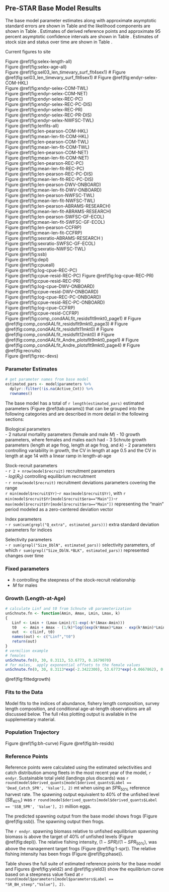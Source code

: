 ## Pre-STAR Base Model Results

The base model parameter estimates along with approximate asymptotic standard errors are shown in Table \ref{tab:params} and the likelihood components are shown in Table \ref{tab:likes}. Estimates of derived reference points and approximate 95 percent asymptotic confidence intervals are shown in Table \ref{tab:referenceES}. Estimates of stock size and status over time are shown in Table \ref{tab:timeseries}. 


Current figures to site

Figure \@ref(fig:selex-length-all)  
Figure \@ref(fig:selex-age-all)  
Figure \@ref(fig:sel03_len_timevary_surf_flt4sex1)    #
Figure \@ref(fig:sel03_len_timevary_surf_flt6sex1)   #
Figure \@ref(fig:endyr-selex-COM-HKL)  
Figure \@ref(fig:endyr-selex-COM-TWL)  
Figure \@ref(fig:endyr-selex-COM-NET)  
Figure \@ref(fig:endyr-selex-REC-PC)  
Figure \@ref(fig:endyr-selex-REC-PC-DIS)  
Figure \@ref(fig:endyr-selex-REC-PR)  
Figure \@ref(fig:endyr-selex-REC-PR-DIS)  
Figure \@ref(fig:endyr-selex-NWFSC-TWL)  
Figure \@ref(fig:lenfits-all)  
Figure \@ref(fig:len-pearson-COM-HKL)  
Figure \@ref(fig:mean-len-fit-COM-HKL)  
Figure \@ref(fig:len-pearson-COM-TWL)  
Figure \@ref(fig:mean-len-fit-COM-TWL)  
Figure \@ref(fig:len-pearson-COM-NET)  
Figure \@ref(fig:mean-len-fit-COM-NET)  
Figure \@ref(fig:len-pearson-REC-PC)  
Figure \@ref(fig:mean-len-fit-REC-PC)  
Figure \@ref(fig:len-pearson-REC-PC-DIS)  
Figure \@ref(fig:mean-len-fit-REC-PC-DIS)  
Figure \@ref(fig:len-pearson-DWV-ONBOARD)  
Figure \@ref(fig:mean-len-fit-DWV-ONBOARD)  
Figure \@ref(fig:len-pearson-NWFSC-TWL)  
Figure \@ref(fig:mean-len-fit-NWFSC-TWL)  
Figure \@ref(fig:len-pearson-ABRAMS-RESEARCH)  
Figure \@ref(fig:mean-len-fit-ABRAMS-RESEARCH)  
Figure \@ref(fig:len-pearson-SWFSC-GF-ECOL)  
Figure \@ref(fig:mean-len-fit-SWFSC-GF-ECOL)  
Figure \@ref(fig:len-pearson-CCFRP)    
Figure \@ref(fig:mean-len-fit-CCFRP)  
Figure \@ref(fig:sexratio-ABRAMS-RESEARCH )  
Figure \@ref(fig:sexratio-SWFSC-GF-ECOL)  
Figure \@ref(fig:sexratio-NWFSC-TWL)  
Figure \@ref(fig:ssb)  
Figure \@ref(fig:depl)  
Figure \@ref(fig:cpueall)  
Figure \@ref(fig:log-cpue-REC-PC)    
Figure \@ref(fig:cpue-resid-REC-PC)
Figure \@ref(fig:log-cpue-REC-PR)  
Figure \@ref(fig:cpue-resid-REC-PR)  
Figure \@ref(fig:log-cpue-DWV-ONBOARD)  
Figure \@ref(fig:cpue-resid-DWV-ONBOARD)  
Figure \@ref(fig:log-cpue-REC-PC-ONBOARD)  
Figure \@ref(fig:cpue-resid-REC-PC-ONBOARD)  
Figure \@ref(fig:log-cpue-CCFRP)  
Figure \@ref(fig:cpue-resid-CCFRP)  
Figure \@ref(fig:comp_condAALfit_residsflt9mkt0_page1)   #
Figure \@ref(fig:comp_condAALfit_residsflt9mkt0_page3)   #
Figure \@ref(fig:comp_condAALfit_residsflt11mkt0)   #
Figure \@ref(fig:comp_condAALfit_residsflt12mkt0)   #
Figure \@ref(fig:comp_condAALfit_Andre_plotsflt9mkt0_page1)   #
Figure \@ref(fig:comp_condAALfit_Andre_plotsflt9mkt0_page4)   #
Figure \@ref(fig:recruits)  
Figure \@ref(fig:rec-devs)  








### Parameter Estimates

```r
# get parameter names from base model
estimated_pars <- model$parameters %>%
  dplyr::filter(!is.na(Active_Cnt)) %>%
  rownames()
```

The base model has a total of `r length(estimated_pars)` estimated parameters
(Figure \@ref(tab:params)) that can be grouped into the following
categories and are described in more detail in the following sections:

Biological parameters  
- 2 natural mortality parameters (female and male $M$)
- 10 growth parameters, where females and males each had
- 3 Schnute growth parameters (length at age frog, length at age frog, and $k$)
- 2 parameters controlling variability in growth, the CV in length at age 0.5
  and the CV in length at age 14 with a linear ramp in length-at-age

Stock-recruit parameters  
- `r 2 + nrow(model$recruit)` recruitment parameters  
- $log(R_0)$ controlling equilibrium recruitment  
- `r nrow(model$recruit)` recruitment deviations parameters covering the range  
  `r min(model$recruit$Yr)`-`r max(model$recruit$Yr)`, with 
  `r min(model$recruit$Yr[model$recruit$era=="Main"])`-`r max(model$recruit$Yr[model$recruit$era=="Main"])`
  representing the "main" period modeled as a zero-centered deviation vector  
  
Index parameters  
- `r sum(sum(grepl("Q_extra", estimated_pars)))` extra standard deviation parameters
for indices  

Selectivity parameters  
- `r sum(grepl("Size_DblN", estimated_pars))` selectivity parameters, of which
`r sum(grepl("Size_DblN.*BLK", estimated_pars))` represented changes over time  

### Fixed parameters

- $h$ controlling the steepness of the stock-recruit relationship
- $M$ for males

### Growth (Length-at-Age)
```r
# calculate Linf and t0 from Schnute vB parameterization
unSchnute.fn <- function(Amin, Amax, Lmin, Lmax, k)
{
   Linf <- Lmin + (Lmax-Lmin)/(1-exp(-k*(Amax-Amin)))
   t0   <- Amin + Amax - (1/k)*log((exp(k*Amax)*Lmax - exp(k*Amin)*Lmin)/(Lmax-Lmin))
   out  <- c(Linf, t0)
   names(out) <- c("Linf","t0")
   return(out)
}
# vermilion example
# females
unSchnute.fn(0, 30, 8.3113, 53.6773, 0.1679070)
# for males,  apply exponential offsets to the female values
unSchnute.fn(0, 30, 8.3113*exp(-2.3422300), 53.6773*exp(-0.0667862), 0.1679070*exp(0.2930410))
```

\@ref(fig:fittedgrowth)


\begin{centering}

Females $L_{\infty}$ = `r round(model$MGparmAdj$L_at_Amax_Fem_GP_1[1], 1)` cm; $k$ = `r round(model$MGparmAdj$VonBert_K_Fem_GP_1[1], 3)`; $t_0$ = `r round(model$Growth_Parameters[1,10], 2)`

Males $L_{\infty}$ = `r round(model$MGparmAdj$L_at_Amax_Mal_GP_1[1], 1)` cm; $k$ = `r round(model$MGparmAdj$VonBert_K_Mal_GP_1[1], 3)`; $t_0$ = `r round(model$Growth_Parameters[2,10], 2)`

\end{centering}

\vspace{0.5cm}



### Fits to the Data

Model fits to the indices of abundance, fishery length composition, survey length 
composition, and conditional age-at-length observations are all discussed below. 
The full r4ss plotting output is available in the supplementary material.

### Population Trajectory


Figure \@ref(fig:bh-curve)
Figure \@ref(fig:bh-resids)

### Reference Points
Reference points were calculated using the estimated selectivities and catch distribution among fleets in the most recent year of the model, `r endyr`. 
Sustainable total yield (landings plus discards) was 
`r round(model$derived_quants[model$derived_quants$Label == 'Dead_Catch_SPR', 'Value'], 2)` mt when using an $SPR_{50\%}$ 
reference harvest rate. The spawning output equivalent to 40% of the unfished level ($SB_{40\%}$) was `r round(model$derived_quants[model$derived_quants$Label == 'SSB_SPR', 'Value'], 2)` 
million eggs. 

The predicted spawning output from the base model shows frogs (Figure \@ref(fig:ssb)).  The spawning output then frogs.

The `r endyr`. spawning biomass relative to unfished equilibrium spawning biomass is above the target of 40% of unfished levels (Figure \@ref(fig:depl)). 
The relative fishing intensity, $(1-SPR)/(1-SPR_{50\%})$, was above the management target frogs (Figure \@ref(fig:1-spr)). The relative fishing intensity has been frogs (Figure \@ref(fig:phase)).

Table \ref{tab:ref-pts} shows the full suite of estimated reference points for the base model and Figures \@ref(fig:yield2) and \@ref(fig:yield3) show the equilibrium curve based on a steepness value fixed at `r round(model$parameters[model$parameters$Label == "SR_BH_steep","Value"], 2)`.




